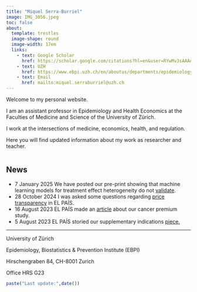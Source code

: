 ```yaml
---
title: "Miquel Serra-Burriel"
image: IMG_3056.jpeg
toc: false
about: 
  template: trestles
  image-shape: round
  image-width: 17em
  links:
    - text: Google Scholar
      href: https://scholar.google.com/citations?hl=en&user=RYwMv3sAAAAJ&view_op=list_works&sortby=pubdate
    - text: UZH
      href: https://www.ebpi.uzh.ch/en/aboutus/departments/epidemiology/division_cde/teamcde/serra_burriel_miquel.html
    - text: Email
      href: mailto:miquel.serraburriel@uzh.ch
---
```


Welcome to my personal website.

I am an assistant professor in Epidemiology and Health Economics at the Faculties of Medicine and Science of the University of Zürich.

I work at the intersections of medicine, economics, health, and regulation.

Here you will find updated information about my work as researcher and teacher.

```         
```

## News

-   7 January 2025 We have posted our pre-print showing that machine learning models for treatment effect heterogeneity do not [validate](https://arxiv.org/abs/2501.04061).
-   28 October 2024 I was asked some questions regarding [price transparency](https://elpais.com/sociedad/2024-10-28/la-paradojica-opacidad-de-los-precios-de-los-medicamentos-por-que-los-gobiernos-hacen-lo-contrario-de-lo-que-dicen.html) in EL PAÍS.
-   16 August 2023 EL PAÍS made an [article](https://english.elpais.com/science-tech/2023-08-16/why-cancer-treatments-can-cost-up-to-three-times-more-than-other-drugs.html) about our cancer premium study.
-   5 August 2023 EL PAÍS storied our supplementary indications [piece.](https://elpais.com/salud-y-bienestar/2023-08-05/como-de-valiosos-son-los-farmacos-mas-novedosos-lo-nuevo-no-siempre-es-mejor.html)

------------------------------------------------------------------------

University of Zürich

Epidemiology, Biostatistics & Prevention Institute (EBPI)

Hirschengraben 84, CH-8001 Zurich

Office HRS G23

```r
paste("Last update:",date())

```
